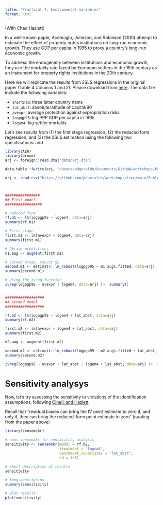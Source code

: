 ```yaml
---
title: "Practical 4: Instrumental variables"
format: html
---
```


(With Chad Hazlett)

In a well-known paper, Acemoglu, Johnson, and Robinson (2010) attempt to estimate the effect of property rights institutions on long-run economic growth. They use GDP per capita in 1995 to proxy a country's long-run economic growth. 

To address the endogeneity between institutions and economic growth, they use the mortality rate faced by European settlers in the 19th century as an instrument for property rights institutions in the 20th century. 

Here we will replicate the results from 2SLS regressions in the original paper (Table 4 Columns 1 and 2). Please download \texttt{arj.dta} from [here](https://github.com/pdgeraldo/workshops/tree/main/PabloGeraldo_CI_Edinburgh_2024/data). The data file include the following variables:


* $\texttt{shortnam}$: three letter country name
* $\texttt{lat\_abst}$: absolute latitude of capital/90
* $\texttt{avexpr}$: average protection against expropriation risks
* $\texttt{logpgp95}$: log PPP GDP per capita in 1995
* $\texttt{logem4}$: log settler mortality

Let's see results from (1) the first stage regression, (2) the reduced form regression, and (3) the 2SLS estimation using the following two specifications:
\begin{eqnarray*}
\texttt{logpgp95}_i &=& \beta_0 + \beta_1 \texttt{avexpr}_i + \epsilon_i \\
\texttt{avexpr}_i &=& \gamma_0 + \gamma_1 \texttt{logem4} + \mu_i 
\end{eqnarray*}
and 
\begin{eqnarray*}
\texttt{logpgp95}_i &=& \beta_0 + \beta_1 \texttt{avexpr}_i + \beta_3 \texttt{lat\_abst} + \epsilon_i\\
\texttt{avexpr}_i &=& \gamma_0 + \gamma_1 \texttt{logem4} + \gamma_2 \texttt{lat\_abst} + \mu_i
\end{eqnarray*}



```r
library(AER)
library(broom)
arj <- foreign::read.dta("data/arj.dta")

data.table::fwrite(arj, "/Users/pdgeraldo/Documents/GitHub/workshops/PabloGeraldo_CI_Edinburgh_2024/data/arj.csv", sep = ",", row.names = FALSE)

arj <- read.csv("https://github.com/pdgeraldo/workshops/tree/main/PabloGeraldo_CI_Edinburgh_2024/data/arj.csv")



################
## First model
#################

# Reduced form
rf.m1 <- lm(logpgp95 ~ logem4, data=arj) 
summary(rf.m1)

# First stage
first.m1 <- lm(avexpr ~ logem4, data=arj)
summary(first.m1)

# Obtain predictions
m1.aug <- augment(first.m1) 

# Second stage, robust SE
second.m1 <- estimatr::lm_robust(logpgp95 ~ m1.aug$.fitted, data=arj)
summary(second.m1)

# Using the ivreg function
ivreg(logpgp95 ~ avexpr | logem4, data=arj) |>  summary()


##################
## Second model
##################

rf.m2 <- lm(logpgp95 ~ logem4 + lat_abst, data=arj)
summary(rf.m2)

first.m2 <- lm(avexpr ~ logem4 + lat_abst, data=arj)
summary(first.m2)

m2.aug <- augment(first.m2)

second.m2 <- estimatr::lm_robust(logpgp95 ~ m2.aug$.fitted + lat_abst, data=arj)
summary(second.m2)

ivreg(logpgp95 ~ avexpr + lat_abst | logem4 + lat_abst, data=arj) |>  summary()
```

# Sensitivity analysys

Now, let's try assessing the sensitivity to violations of the identification assumptions, following [Cinelli and Hazlett](https://carloscinelli.com/files/Cinelli%20and%20Hazlett%20(2020)%20-%20OVB%20for%20IV.pdf)

Recall that "residual biases can bring the IV point estimate to zero if, and only if, they can bring the
reduced-form point estimate to zero" (quoting from the paper above)



```r
library(sensemakr)

# runs sensemakr for sensitivity analysis
sensitivity <- sensemakr(model = rf.m2, 
                         treatment = "logem4",
                         benchmark_covariates = "lat_abst",
                         kd = 1:3)

# short description of results
sensitivity

# long description
summary(sensitivity)

# plot results
plot(sensitivity)
```

